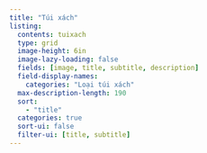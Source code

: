 ```yaml
---
title: "Túi xách"
listing:
  contents: tuixach
  type: grid
  image-height: 6in
  image-lazy-loading: false
  fields: [image, title, subtitle, description]
  field-display-names:
    categories: "Loại túi xách"
  max-description-length: 190
  sort: 
    - "title"
  categories: true
  sort-ui: false
  filter-ui: [title, subtitle]
---
```

